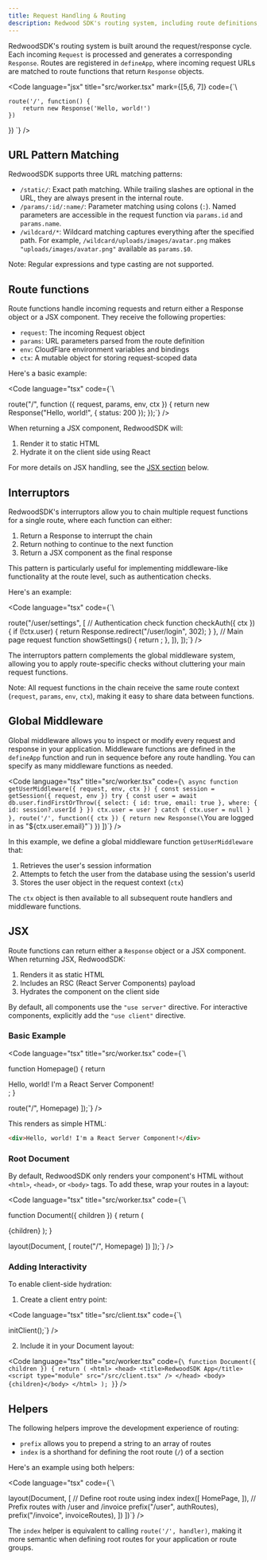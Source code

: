 ```yaml
---
title: Request Handling & Routing
description: Redwood SDK's routing system, including route definitions, request handling, and nested routing patterns
---
```



RedwoodSDK's routing system is built around the request/response cycle.
Each incoming `Request` is processed and generates a corresponding `Response`.
Routes are registered in `defineApp`, where incoming request URLs are matched to route functions that return `Response` objects.

<Code 
  language="jsx" 
  title="src/worker.tsx" 
  mark={[5,6, 7]}
  code={`\

    route('/', function() {
        return new Response('Hello, world!')
    })
})
`} />

## URL Pattern Matching

RedwoodSDK supports three URL matching patterns:

- `/static/`: Exact path matching. While trailing slashes are optional in the URL, they are always present in the internal route.
- `/params/:id/:name/`: Parameter matching using colons (`:`). Named parameters are accessible in the request function via `params.id` and `params.name`.
- `/wildcard/*`: Wildcard matching captures everything after the specified path. For example, `/wildcard/uploads/images/avatar.png` makes `"uploads/images/avatar.png"` available as `params.$0`.

Note: Regular expressions and type casting are not supported.

## Route functions

Route functions handle incoming requests and return either a Response object or a JSX component. They receive the following properties:

- `request`: The incoming Request object
- `params`: URL parameters parsed from the route definition
- `env`: CloudFlare environment variables and bindings
- `ctx`: A mutable object for storing request-scoped data

Here's a basic example:

<Code
  language="tsx"
  code={`\

route("/", function ({ request, params, env, ctx }) {
return new Response("Hello, world!", { status: 200 });
});`} />

When returning a JSX component, RedwoodSDK will:

1. Render it to static HTML
2. Hydrate it on the client side using React

For more details on JSX handling, see the [JSX section](#jsx) below.

## Interruptors

RedwoodSDK's interruptors allow you to chain multiple request functions for a single route, where each function can either:

1. Return a Response to interrupt the chain
2. Return nothing to continue to the next function
3. Return a JSX component as the final response

This pattern is particularly useful for implementing middleware-like functionality at the route level, such as authentication checks.

Here's an example:

<Code
  language="tsx"
  code={`\

  route("/user/settings", [
    // Authentication check
    function checkAuth({ ctx }) {
      if (!ctx.user) {
        return Response.redirect("/user/login", 302);
      }
    },
    // Main page request
    function showSettings() {
      return <UserSettingsPage />;
    },
  ]),
]);`} />

The interruptors pattern complements the global middleware system, allowing you to apply route-specific checks without cluttering your main request functions.

Note: All request functions in the chain receive the same route context (`request`, `params`, `env`, `ctx`), making it easy to share data between functions.

## Global Middleware

Global middleware allows you to inspect or modify every request and response in your application. Middleware functions are defined in the `defineApp` function and run in sequence before any route handling. You can specify as many middleware functions as needed.

<Code
  language="tsx"
  title="src/worker.tsx"
  code={`\
  async function getUserMiddleware({ request, env, ctx }) {
    const session = getSession({ request, env })
    try {
      const user = await db.user.findFirstOrThrow({
        select: {
          id: true,
          email: true
        },
        where: {
          id: session?.userId
        }
      })
      ctx.user = user
    } catch {
      ctx.user = null
    }
  },
  route('/', function({ ctx }) {
    return new Response(\`You are logged in as "\${ctx.user.email}"\`)
  })
])`}
/>

In this example, we define a global middleware function `getUserMiddleware` that:

1. Retrieves the user's session information
2. Attempts to fetch the user from the database using the session's userId
3. Stores the user object in the request context (`ctx`)

The `ctx` object is then available to all subsequent route handlers and middleware functions.

## JSX

Route functions can return either a `Response` object or a JSX component. When returning JSX, RedwoodSDK:

1. Renders it as static HTML
2. Includes an RSC (React Server Components) payload
3. Hydrates the component on the client side

By default, all components use the `"use server"` directive. For interactive components, explicitly add the `"use client"` directive.

### Basic Example

<Code
  language="tsx"
  title="src/worker.tsx"
  code={`\

function Homepage() {
return <div>Hello, world! I'm a React Server Component!</div>;
}

  route("/", Homepage)
]);`} />

This renders as simple HTML:

```html
<div>Hello, world! I'm a React Server Component!</div>
```

### Root Document

By default, RedwoodSDK only renders your component's HTML without `<html>`, `<head>`, or `<body>` tags. To add these, wrap your routes in a layout:

<Code
  language="tsx"
  title="src/worker.tsx"
  code={`\

function Document({ children }) {
return (
<html>
<head>
<title>RedwoodSDK App</title>
</head>
<body>{children}</body>
</html>
);
}

  layout(Document, [
    route("/", Homepage)
  ])
]);`} />

### Adding Interactivity

To enable client-side hydration:

1. Create a client entry point:

<Code
  language="tsx"
  title="src/client.tsx"
  code={`\

initClient();`} />

2. Include it in your Document layout:

<Code
  language="tsx"
  title="src/worker.tsx"
  code={`\
function Document({ children }) {
  return (
    <html>
      <head>
        <title>RedwoodSDK App</title>
        <script type="module" src="/src/client.tsx" />
      </head>
      <body>{children}</body>
    </html>
  );
}`}
/>

## Helpers

The following helpers improve the development experience of routing:

- `prefix` allows you to prepend a string to an array of routes
- `index` is a shorthand for defining the root route (`/`) of a section

Here's an example using both helpers:

<Code
  language="tsx"
  code={`\

  layout(Document, [
    // Define root route using index
    index([
      HomePage,
    ]),
    // Prefix routes with /user and /invoice
    prefix("/user", authRoutes),
    prefix("/invoice", invoiceRoutes),
  ])
])`} />

The `index` helper is equivalent to calling `route('/', handler)`, making it more semantic when defining root routes for your application or route groups.
